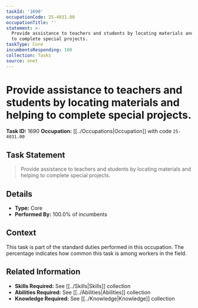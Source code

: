 ```yaml
---
taskId: '1690'
occupationCode: 25-4031.00
occupationTitle: ''
statement: >-
  Provide assistance to teachers and students by locating materials and helping
  to complete special projects.
taskType: Core
incumbentsResponding: 100
collection: Tasks
source: onet
---
```

# Provide assistance to teachers and students by locating materials and helping to complete special projects.

**Task ID:** 1690
**Occupation:** [[../Occupations|Occupation]] with code `25-4031.00`

## Task Statement

> Provide assistance to teachers and students by locating materials and helping to complete special projects.

## Details

- **Type:** Core
- **Performed By:** 100.0% of incumbents

## Context

This task is part of the standard duties performed in this occupation. The percentage indicates how common this task is among workers in the field.

## Related Information

- **Skills Required:** See [[../Skills|Skills]] collection
- **Abilities Required:** See [[../Abilities|Abilities]] collection
- **Knowledge Required:** See [[../Knowledge|Knowledge]] collection
